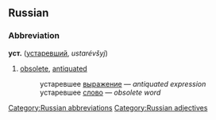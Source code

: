 ==Russian==
[[Category:Russian abbreviations]]
[[Category:Russian adjectives]]
===Abbreviation===
'''уст.''' ([[устаревший]], ''ustarévšyj'')

#[[obsolete]], [[antiquated]]
#:устаревшее [[выражение]] — ''antiquated expression''
#:устаревшее [[слово]] — ''obsolete word''